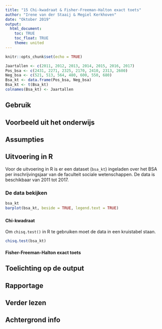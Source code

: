 ```yaml
---
title: "15 Chi-kwadraat & Fisher-Freeman-Halton exact toets"
author: "Irene van der Staaij & Megiel Kerkhoven"
date: "Oktober 2019"
output: 
  html_document:
    toc: TRUE
    toc_float: TRUE
    theme: united
---
```


```r
knitr::opts_chunk$set(echo = TRUE)
```


```r
Jaartallen <- c(2011, 2012, 2013, 2014, 2015, 2016, 2017)
Pos_bsa <- c(2431, 2271, 2325, 2170, 2410, 2313, 2600)
Neg_bsa <- c(521, 513, 564, 480, 600, 550, 680)
Bsa_kt <- data.frame(Pos_bsa, Neg_bsa)
Bsa_kt <- t(Bsa_kt)
colnames(Bsa_kt) <- Jaartallen
```

## Gebruik

## Voorbeeld uit het onderwijs

## Assumpties

## Uitvoering in R
Voor de uitvoering in R is er een dataset (`bsa_kt`) ingeladen over het BSA per inschrijvingsjaar van de faculteit sociale wetenschappen. De data is beschikbaar van 2011 tot 2017.

### De data bekijken
```r
bsa_kt
barplot(bsa_kt, beside = TRUE, legend.text = TRUE)
```

### {.tabset .tabset-fade .tabset.pills}
#### Chi-kwadraat
Om `chisq.test()` in R te gebruiken moet de data in een kruistabel staan.
```r
chisq.test(bsa_kt)
```

#### Fisher-Freeman-Halton exact toets


## Toelichting op de output

## Rapportage

## Verder lezen

## Achtergrond info
